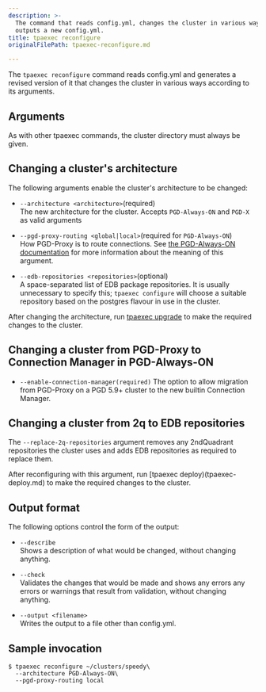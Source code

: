 ```yaml
---
description: >-
  The command that reads config.yml, changes the cluster in various ways and
  outputs a new config.yml.
title: tpaexec reconfigure
originalFilePath: tpaexec-reconfigure.md

---
```


The `tpaexec reconfigure` command reads config.yml and generates a
revised version of it that changes the cluster in various ways according
to its arguments.

## Arguments

As with other tpaexec commands, the cluster directory must always be
given.

## Changing a cluster's architecture

The following arguments enable the cluster's architecture to be changed:

-   `--architecture <architecture>`(required)<br />
    The new architecture for the cluster. Accepts `PGD-Always-ON` and
    `PGD-X` as valid arguments

-   `--pgd-proxy-routing <global|local>`(required for `PGD-Always-ON`)<br />
    How PGD-Proxy is to route connections. See
    [the PGD-Always-ON documentation](../architecture-PGD-Always-ON/) for more
    information about the meaning of this argument.

-   `--edb-repositories <repositories>`(optional)<br />
    A space-separated list of EDB package repositories. It is usually
    unnecessary to specify this; `tpaexec configure` will choose a suitable
    repository based on the postgres flavour in use in the cluster.

After changing the architecture, run [tpaexec
upgrade](../tpaexec-upgrade/) to make the required changes to the
cluster.

## Changing a cluster from PGD-Proxy to Connection Manager in PGD-Always-ON

-   `--enable-connection-manager(required)`
    The option to allow migration from PGD-Proxy on a PGD 5.9+ cluster to
    the new builtin Connection Manager.

## Changing a cluster from 2q to EDB repositories

The `--replace-2q-repositories` argument removes any 2ndQuadrant
repositories the cluster uses and adds EDB repositories as required to
replace them.

After reconfiguring with this argument, run \[tpaexec
deploy)(tpaexec-deploy.md) to make the required changes to the cluster.

## Output format

The following options control the form of the output:

-   `--describe`<br />
    Shows a description of what would be changed, without changing
    anything.

-   `--check`<br />
    Validates the changes that would be made and shows any errors any
    errors or warnings that result from validation, without changing
    anything.

-   `--output <filename>`<br />
    Writes the output to a file other than config.yml.

## Sample invocation

```
$ tpaexec reconfigure ~/clusters/speedy\
  --architecture PGD-Always-ON\
  --pgd-proxy-routing local
```
